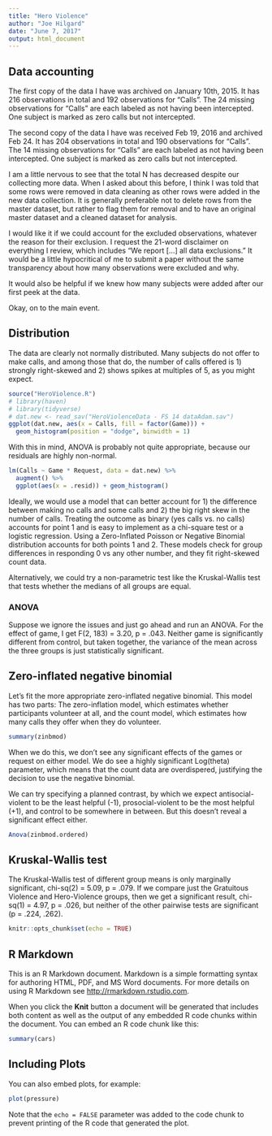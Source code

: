```yaml
---
title: "Hero Violence"
author: "Joe Hilgard"
date: "June 7, 2017"
output: html_document
---
```


## Data accounting

The first copy of the data I have was archived on January 10th, 2015. It has 216 observations in total and 192 observations for "Calls". The 24 missing observations for "Calls" are each labeled as not having been intercepted. One subject is marked as zero calls but not intercepted.

The second copy of the data I have was received Feb 19, 2016 and archived Feb 24. It has 204 observations in total and 190 observations for "Calls". The 14 missing observations for "Calls" are each labeled as not having been intercepted. One subject is marked as zero calls but not intercepted.

I am a little nervous to see that the total N has decreased despite our collecting more data. When I asked about this before, I think I was told that some rows were removed in data cleaning as other rows were added in the new data collection. It is generally preferable not to delete rows from the master dataset, but rather to flag them for removal and to have an original master dataset and a cleaned dataset for analysis. 

I would like it if we could account for the excluded observations, whatever the reason for their exclusion. I request the 21-word disclaimer on everything I review, which includes "We report [...] all data exclusions." It would be a little hypocritical of me to submit a paper without the same transparency about how many observations were excluded and why.

It would also be helpful if we knew how many subjects were added after our first peek at the data.

Okay, on to the main event.

## Distribution

The data are clearly not normally distributed. Many subjects do not offer to make calls, and among those that do, the number of calls offered is 1) strongly right-skewed and 2) shows spikes at multiples of 5, as you might expect.

```r
source("HeroViolence.R")
# library(haven)
# library(tidyverse)
# dat.new <- read_sav("HeroViolenceData - FS 14 dataAdam.sav")
ggplot(dat.new, aes(x = Calls, fill = factor(Game))) +
  geom_histogram(position = "dodge", binwidth = 1)
```

With this in mind, ANOVA is probably not quite appropriate, because our residuals are highly non-normal.

```r
lm(Calls ~ Game * Request, data = dat.new) %>% 
  augment() %>% 
  ggplot(aes(x = .resid)) + geom_histogram()
```

Ideally, we would use a model that can better account for 1) the difference between making no calls and some calls and 2) the big right skew in the number of calls. 
Treating the outcome as binary (yes calls vs. no calls) accounts for point 1 and is easy to implement as a chi-square test or a logistic regression.
Using a Zero-Inflated Poisson or Negative Binomial distribution accounts for both points 1 and 2. These models check for group differences in responding 0 vs any other number, and they fit right-skewed count data.

Alternatively, we could try a non-parametric test like the Kruskal-Wallis test that tests whether the medians of all groups are equal.

### ANOVA

Suppose we ignore the issues and just go ahead and run an ANOVA. For the effect of game, I get F(2, 183) = 3.20, p = .043. Neither game is significantly different from control, but taken together, the variance of the mean across the three groups is just statistically significant. 

## Zero-inflated negative binomial

Let's fit the more appropriate zero-inflated negative binomial. This model has two parts: The zero-inflation model, which estimates whether participants volunteer at all, and the count model, which estimates how many calls they offer when they do volunteer.

```r
summary(zinbmod)
```

When we do this, we don't see any significant effects of the games or request on either model. We do see a highly significant Log(theta) parameter, which means that the count data are overdispered, justifying the decision to use the negative binomial.

We can try specifying a planned contrast, by which we expect antisocial-violent to be the least helpful (-1), prosocial-violent to be the most helpful (+1), and control to be somewhere in between. But this doesn't reveal a significant effect either.

```r
Anova(zinbmod.ordered)
```


## Kruskal-Wallis test
The Kruskal-Wallis test of different group means is only marginally significant, chi-sq(2) = 5.09, p = .079. If we compare just the Gratuitous Violence and Hero-Violence groups, then we get a significant result, chi-sq(1) = 4.97, p = .026, but neither of the other pairwise tests are significant (p = .224, .262).

```r
knitr::opts_chunk$set(echo = TRUE)
```

## R Markdown

This is an R Markdown document. Markdown is a simple formatting syntax for authoring HTML, PDF, and MS Word documents. For more details on using R Markdown see <http://rmarkdown.rstudio.com>.

When you click the **Knit** button a document will be generated that includes both content as well as the output of any embedded R code chunks within the document. You can embed an R code chunk like this:

```r
summary(cars)
```

## Including Plots

You can also embed plots, for example:

```r
plot(pressure)
```

Note that the `echo = FALSE` parameter was added to the code chunk to prevent printing of the R code that generated the plot.

